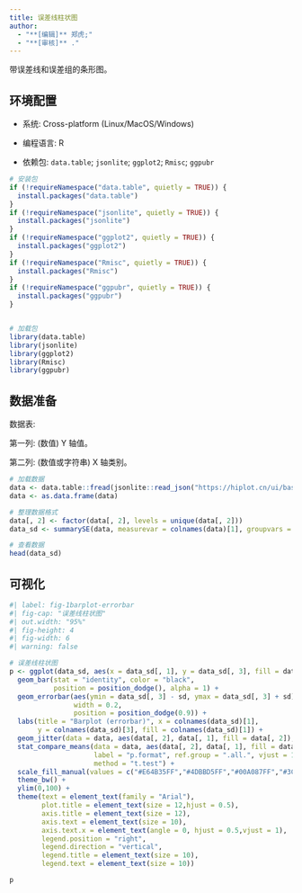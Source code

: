 ```yaml
---
title: 误差线柱状图
author:
  - "**[编辑]** 郑虎;"
  - "**[审核]** ."
---
```


带误差线和误差组的条形图。

## 环境配置

-   系统: Cross-platform (Linux/MacOS/Windows)

-   编程语言: R

-   依赖包: `data.table`; `jsonlite`; `ggplot2`; `Rmisc`; `ggpubr`

```r
# 安装包
if (!requireNamespace("data.table", quietly = TRUE)) {
  install.packages("data.table")
}
if (!requireNamespace("jsonlite", quietly = TRUE)) {
  install.packages("jsonlite")
}
if (!requireNamespace("ggplot2", quietly = TRUE)) {
  install.packages("ggplot2")
}
if (!requireNamespace("Rmisc", quietly = TRUE)) {
  install.packages("Rmisc")
}
if (!requireNamespace("ggpubr", quietly = TRUE)) {
  install.packages("ggpubr")
}


# 加载包
library(data.table)
library(jsonlite)
library(ggplot2)
library(Rmisc)
library(ggpubr)
```

## 数据准备

数据表:

第一列: (数值) Y 轴值。

第二列: (数值或字符串) X 轴类别。

```r
# 加载数据
data <- data.table::fread(jsonlite::read_json("https://hiplot.cn/ui/basic/barplot-errorbar/data.json")$exampleData[[1]]$textarea[[1]])
data <- as.data.frame(data)

# 整理数据格式
data[, 2] <- factor(data[, 2], levels = unique(data[, 2]))
data_sd <- summarySE(data, measurevar = colnames(data)[1], groupvars = colnames(data)[2])

# 查看数据
head(data_sd)
```

## 可视化

```r
#| label: fig-1barplot-errorbar
#| fig-cap: "误差线柱状图"
#| out.width: "95%"
#| fig-height: 4
#| fig-width: 6
#| warning: false

# 误差线柱状图
p <- ggplot(data_sd, aes(x = data_sd[, 1], y = data_sd[, 3], fill = data_sd[, 1])) +
  geom_bar(stat = "identity", color = "black", 
           position = position_dodge(), alpha = 1) +
  geom_errorbar(aes(ymin = data_sd[, 3] - sd, ymax = data_sd[, 3] + sd),
                width = 0.2,
                position = position_dodge(0.9)) +
  labs(title = "Barplot (errorbar)", x = colnames(data_sd)[1], 
       y = colnames(data_sd)[3], fill = colnames(data_sd)[1]) +
  geom_jitter(data = data, aes(data[, 2], data[, 1], fill = data[, 2]), size = 2, fill = "black", pch = 19, width = 0.2) +
  stat_compare_means(data = data, aes(data[, 2], data[, 1], fill = data[, 2]),
                     label = "p.format", ref.group = ".all.", vjust = 1, 
                     method = "t.test") +
  scale_fill_manual(values = c("#E64B35FF","#4DBBD5FF","#00A087FF","#3C5488FF")) +
  theme_bw() +
  ylim(0,100) +
  theme(text = element_text(family = "Arial"),
        plot.title = element_text(size = 12,hjust = 0.5),
        axis.title = element_text(size = 12),
        axis.text = element_text(size = 10),
        axis.text.x = element_text(angle = 0, hjust = 0.5,vjust = 1),
        legend.position = "right",
        legend.direction = "vertical",
        legend.title = element_text(size = 10),
        legend.text = element_text(size = 10))

p
```



